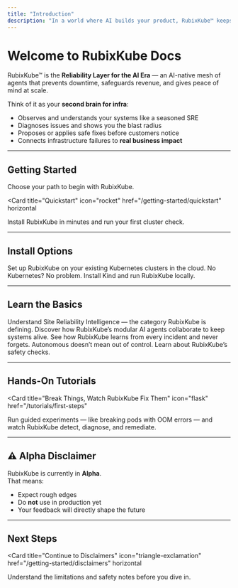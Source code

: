 ```yaml
---
title: "Introduction"
description: "In a world where AI builds your product, RubixKube™ keeps it alive."
---
```


# Welcome to RubixKube Docs

RubixKube™ is the **Reliability Layer for the AI Era** — an AI-native mesh of agents that prevents downtime, safeguards revenue, and gives peace of mind at scale.  

Think of it as your **second brain for infra**:
- Observes and understands your systems like a seasoned SRE  
- Diagnoses issues and shows you the blast radius  
- Proposes or applies safe fixes before customers notice  
- Connects infrastructure failures to **real business impact**  

---

## Getting Started

Choose your path to begin with RubixKube.

<Card
  title="Quickstart"
  icon="rocket"
  href="/getting-started/quickstart"
  horizontal
>
  Install RubixKube in minutes and run your first cluster check.
</Card>

---

## Install Options

<Columns cols={2}>
  <Card
    title="Cloud Installation"
    icon="cloud"
    href="/getting-started/installation-cloud"
  >
    Set up RubixKube on your existing Kubernetes clusters in the cloud.
  </Card>
  <Card
    title="Local with Kind"
    icon="laptop"
    href="/getting-started/installation-kind"
  >
    No Kubernetes? No problem. Install Kind and run RubixKube locally.
  </Card>
</Columns>

---

## Learn the Basics

<Columns cols={2}>
  <Card
    title="What is SRI?"
    icon="lightbulb"
    href="/concepts/what-is-sri"
  >
    Understand Site Reliability Intelligence — the category RubixKube is defining.
  </Card>
  <Card
    title="Agent Mesh"
    icon="network-wired"
    href="/concepts/agent-mesh"
  >
    Discover how RubixKube’s modular AI agents collaborate to keep systems alive.
  </Card>
  <Card
    title="Memory Engine"
    icon="brain"
    href="/concepts/memory-engine"
  >
    See how RubixKube learns from every incident and never forgets.
  </Card>
  <Card
    title="Guardrails"
    icon="shield"
    href="/concepts/guardrails"
  >
    Autonomous doesn’t mean out of control. Learn about RubixKube’s safety checks.
  </Card>
</Columns>

---

## Hands-On Tutorials

<Card
  title="Break Things, Watch RubixKube Fix Them"
  icon="flask"
  href="/tutorials/first-steps"
>
  Run guided experiments — like breaking pods with OOM errors — and watch RubixKube detect, diagnose, and remediate.
</Card>

---

## ⚠️ Alpha Disclaimer

RubixKube is currently in **Alpha**.  
That means:
- Expect rough edges  
- Do **not** use in production yet  
- Your feedback will directly shape the future  

---

## Next Steps

<Card
  title="Continue to Disclaimers"
  icon="triangle-exclamation"
  href="/getting-started/disclaimers"
  horizontal
>
  Understand the limitations and safety notes before you dive in.
</Card>
